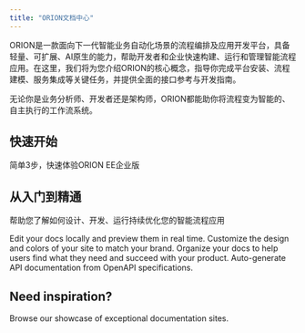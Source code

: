 ```yaml
---
title: "ORION文档中心"
---
```

ORION是一款面向下一代智能业务自动化场景的流程编排及应用开发平台，具备轻量、可扩展、AI原生的能力，帮助开发者和企业快速构建、运行和管理智能流程应用。在这里，我们将为您介绍ORION的核心概念，指导你完成平台安装、流程建模、服务集成等关键任务，并提供全面的接口参考与开发指南。

无论你是业务分析师、开发者还是架构师，ORION都能助你将流程变为智能的、自主执行的工作流系统。
## 快速开始

<Card title="Docker部署" icon="rocket" horizontal href="guide/get-started/dockdeploy">
  简单3步，快速体验ORION EE企业版
</Card>

## 从入门到精通

帮助您了解如何设计、开发、运行持续优化您的智能流程应用

<Columns cols={2}>
  <Card title="Edit locally" icon="pen-to-square" href="/development">
    Edit your docs locally and preview them in real time.
  </Card>
  <Card title="Customize your site" icon="palette" href="/essentials/settings">
    Customize the design and colors of your site to match your brand.
  </Card>
  <Card title="Set up navigation" icon="map" href="/essentials/navigation">
    Organize your docs to help users find what they need and succeed with your product.
  </Card>
  <Card title="API documentation" icon="terminal" href="/api-reference/introduction">
    Auto-generate API documentation from OpenAPI specifications.
  </Card>
</Columns>

 

## Need inspiration?

<Card title="See complete examples" icon="stars" href="https://mintlify.com/customers">
  Browse our showcase of exceptional documentation sites.
</Card>
